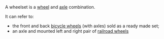A wheelset is a [[wheel]] and [[axle]] combination. 

It can refer to:
* the front and back [[Bicycle wheel|bicycle wheels]] (with axles) sold as a ready made set;
* an axle and mounted left and right pair of [[wheelset (railroad)|railroad wheels]]
{{disambig}}